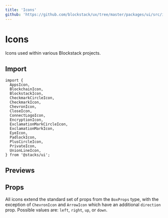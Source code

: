 ```yaml
---
title: 'Icons'
github: 'https://github.com/blockstack/ux/tree/master/packages/ui/src/icons'
---
```




# Icons

Icons used within various Blockstack projects.

## Import

```tsx
import {
  AppsIcon,
  BlockchainIcon,
  BlockstackIcon,
  CheckmarkCircleIcon,
  CheckmarkIcon,
  ChevronIcon,
  CloseIcon,
  ConnectLogoIcon,
  EncryptionIcon,
  ExclamationMarkCircleIcon,
  ExclamationMarkIcon,
  EyeIcon,
  PadlockIcon,
  PlusCircleIcon,
  PrivateIcon,
  UnionLineIcon,
} from '@stacks/ui';
```

## Previews



## Props

All icons extend the standard set of props from the `BoxProps` type, with the exception of `ChevronIcon` and `ArrowIcon` which have an
additional `direction` prop. Possible values are: `left`, `right`, `up`, or `down`.
